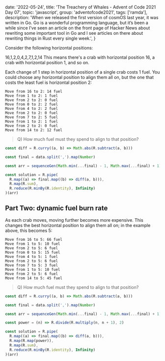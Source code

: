 
  date: '2022-05-24',
  title: 'The Treachery of Whales - Advent of Code 2021 Day 07',
  topic: 'javascript',
  group: 'adventofcode2021',
  tags: ['ramda'],
  description:
    'When we released the first version of cosmOS last year, it was written in Go. Go is a wonderful programming language, but it’s been a while since I’ve seen an article on the front page of Hacker News about rewriting some important tool in Go and I see articles on there about rewriting things in Rust every single week.',
}


Consider the following horizontal positions:

16,1,2,0,4,2,7,1,2,14
This means there's a crab with horizontal position 16, a crab with horizontal position 1, and so on.

Each change of 1 step in horizontal position of a single crab costs 1 fuel. You could choose any horizontal position to align them all on, but the one that costs the least fuel is horizontal position 2:

```
Move from 16 to 2: 14 fuel
Move from 1 to 2: 1 fuel
Move from 2 to 2: 0 fuel
Move from 0 to 2: 2 fuel
Move from 4 to 2: 2 fuel
Move from 2 to 2: 0 fuel
Move from 7 to 2: 5 fuel
Move from 1 to 2: 1 fuel
Move from 2 to 2: 0 fuel
Move from 14 to 2: 12 fuel
```

> Q) How much fuel must they spend to align to that position?

```js
const diff = R.curry((a, b) => Math.abs(R.subtract(a, b)))

const final = data.split(',').map(Number)

const arr = sequenceGen(Math.min(...final) - 1, Math.max(...final) + 1)

const solution = R.pipe(
  R.map((a) => final.map((b) => diff(a, b))),
  R.map(R.sum),
  R.reduce(R.minBy(R.identity), Infinity)
)(arr)
```

## Part Two: dynamic fuel burn rate

As each crab moves, moving further becomes more expensive. This changes the best horizontal position to align them all on; in the example above, this becomes 5:

```
Move from 16 to 5: 66 fuel
Move from 1 to 5: 10 fuel
Move from 2 to 5: 6 fuel
Move from 0 to 5: 15 fuel
Move from 4 to 5: 1 fuel
Move from 2 to 5: 6 fuel
Move from 7 to 5: 3 fuel
Move from 1 to 5: 10 fuel
Move from 2 to 5: 6 fuel
Move from 14 to 5: 45 fuel
```

> Q) How much fuel must they spend to align to that position?

```js
const diff = R.curry((a, b) => Math.abs(R.subtract(a, b)))

const final = data.split(',').map(Number)

const arr = sequenceGen(Math.min(...final) - 1, Math.max(...final) + 1)

const power = (n) => R.divide(R.multiply(n, n + 1), 2)

const solution = R.pipe(
  R.map((a) => final.map((b) => diff(a, b))),
  R.map(R.map(power)),
  R.map(R.sum),
  R.reduce(R.minBy(R.identity), Infinity)
)(arr)
```
